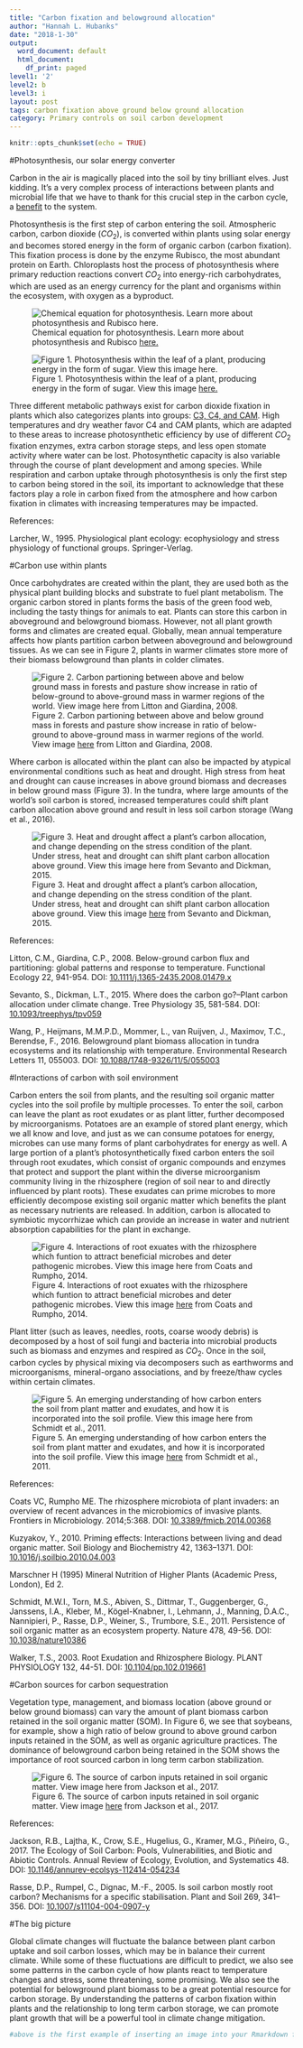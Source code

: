 ```yaml
---
title: "Carbon fixation and belowground allocation"
author: "Hannah L. Hubanks"
date: "2018-1-30"
output:
  word_document: default
  html_document:
    df_print: paged
level1: '2'
level2: b
level3: i
layout: post
tags: carbon fixation above ground below ground allocation
category: Primary controls on soil carbon development
---
```


```r
knitr::opts_chunk$set(echo = TRUE)
```



#Photosynthesis, our solar energy converter

Carbon in the air is magically placed into the soil by tiny brilliant elves. Just kidding. It's a very complex process of interactions between plants and microbial life that we have to thank for this crucial step in the carbon cycle, a [benefit](https://powellcenter-soilcarbon.github.io/SOC-Hub/global-context/2017/05/04/Dynamic-role/) to the system. 

Photosynthesis is the first step of carbon entering the soil. Atmospheric carbon, carbon dioxide ($CO_2$), is converted within plants using solar energy and becomes stored energy in the form of organic carbon (carbon fixation). This fixation process is done by the enzyme Rubisco, the most abundant protein on Earth. Chloroplasts host the process of photosynthesis where primary reduction reactions convert $CO_2$ into energy-rich carbohydrates, which are used as an energy currency for the plant and organisms within the ecosystem, with oxygen as a byproduct. 

![Chemical equation for photosynthesis. Learn more about photosynthesis and Rubisco [here.](https://bigpictureeducation.com/great-rubisco-and-its-amazing-carbon-fixation)](photosynthesis equation.png)

![Figure 1. Photosynthesis within the leaf of a plant, producing energy in the form of sugar. View this image [here.](http://gleeson11biology.pbworks.com/f/1223346423/photosynthesis%20summary.jpg)](photosynthesis leaf.jpg)

Three different metabolic pathways exist for carbon dioxide fixation in plants which also categorizes plants into groups: [C3, C4, and CAM](https://www.khanacademy.org/science/biology/photosynthesis-in-plants/photorespiration--c3-c4-cam-plants/a/c3-c4-and-cam-plants-agriculture). High temperatures and dry weather favor C4 and CAM plants, which are adapted to these areas to increase photosynthetic efficiency by use of different $CO_2$ fixation enzymes, extra carbon storage steps, and less open stomate activity where water can be lost. Photosynthetic capacity is also variable through the course of plant development and among species. While respiration and carbon uptake through photosynthesis is only the first step to carbon being stored in the soil, its important to acknowledge that these factors play a role in carbon fixed from the atmosphere and how carbon fixation in climates with increasing temperatures may be impacted. 


References:

Larcher, W., 1995. Physiological plant ecology: ecophysiology and stress physiology of functional groups. Springer-Verlag.


#Carbon use within plants

Once carbohydrates are created within the plant, they are used both as the physical plant building blocks and substrate to fuel plant metabolism. The organic carbon stored in plants forms the basis of the green food web, including the tasty things for animals to eat. Plants can store this carbon in aboveground and belowground biomass. However, not all plant growth forms and climates are created equal. Globally, mean annual temperature affects how plants partition carbon between aboveground and belowground tissues. As we can see in Figure 2, plants in warmer climates store more of their biomass belowground than plants in colder climates. 

![Figure 2. Carbon partioning between above and below ground mass in forests and pasture show increase in ratio of below-ground to above-ground mass in warmer regions of the world. View image [here](http://onlinelibrary.wiley.com/doi/10.1111/j.1365-2435.2008.01479.x/epdf) from Litton and Giardina, 2008.](carbon above below litton.jpg)

Where carbon is allocated within the plant can also be impacted by atypical environmental conditions such as heat and drought. High stress from heat and drought can cause increases in above ground biomass and decreases in below ground mass (Figure 3). In the tundra, where large amounts of the world's soil carbon is stored, increased temperatures could shift plant carbon allocation above ground and result in less soil carbon storage (Wang et al., 2016). 

![Figure 3. Heat and drought affect a plant's carbon allocation, and change depending on the stress condition of the plant. Under stress, heat and drought can shift plant carbon allocation above ground. View this image [here](https://academic.oup.com/treephys/article/35/6/581/1646587) from Sevanto and Dickman, 2015.](Sevanto and Dickman 2015 Figure 1.png)

References: 

Litton, C.M., Giardina, C.P., 2008. Below-ground carbon flux and partitioning: global patterns and response to temperature. Functional Ecology 22, 941-954. DOI: [10.1111/j.1365-2435.2008.01479.x](http://onlinelibrary.wiley.com/doi/10.1111/j.1365-2435.2008.01479.x/epdf)

Sevanto, S., Dickman, L.T., 2015. Where does the carbon go?--Plant carbon allocation under climate change. Tree Physiology 35, 581-584. DOI: [10.1093/treephys/tpv059](https://academic.oup.com/treephys/article/35/6/581/1646587)

Wang, P., Heijmans, M.M.P.D., Mommer, L., van Ruijven, J., Maximov, T.C., Berendse, F., 2016. Belowground plant biomass allocation in tundra ecosystems and its relationship with temperature. Environmental Research Letters 11, 055003. DOI: [10.1088/1748-9326/11/5/055003](http://iopscience.iop.org/article/10.1088/1748-9326/11/5/055003/pdf)


#Interactions of carbon with soil environment

Carbon enters the soil from plants, and the resulting soil organic matter cycles into the soil profile by multiple processes. To enter the soil, carbon can leave the plant as root exudates or as plant litter, further decomposed by microorganisms. Potatoes are an example of stored plant energy, which we all know and love, and just as we can consume potatoes for energy, microbes can use many forms of plant carbohydrates for energy as well. A large portion of a plant's photosynthetically fixed carbon enters the soil through root exudates, which consist of organic compounds and enzymes that protect and support the plant within the diverse microorganism community living in the rhizosphere (region of soil near to and directly influenced by plant roots). These exudates can prime microbes to more efficiently decompose existing soil organic matter which benefits the plant as necessary nutrients are released. In addition, carbon is allocated to symbiotic mycorrhizae which can provide an increase in water and nutrient absorption capabilities for the plant in exchange.  

![Figure 4. Interactions of root exuates with the rhizosphere which funtion to attract beneficial microbes and deter pathogenic microbes. View this image [here](https://www.researchgate.net/publication/264642727_The_rhizosphere_microbiota_of_plant_invaders_An_overview_of_recent_advances_in_the_microbiomics_of_invasive_plants) from Coats and Rumpho, 2014.](exudates Coates.jpg) 


Plant litter (such as leaves, needles, roots, coarse woody debris) is decomposed by a host of soil fungi and bacteria into microbial products such as biomass and enzymes and respired as $CO_2$. Once in the soil, carbon cycles by physical mixing via decomposers such as earthworms and microorganisms, mineral-organo associations, and by freeze/thaw cycles within certain climates. 

![Figure 5. An emerging understanding of how carbon enters the soil from plant matter and exudates, and how it is incorporated into the soil profile. View this image [here](https://media.springernature.com/m685/nature-assets/nature/journal/v478/n7367/images/nature10386-f3.2.jpg) from Schmidt et al., 2011.](https://media.springernature.com/m685/nature-assets/nature/journal/v478/n7367/images/nature10386-f3.2.jpg)

References: 

Coats VC, Rumpho ME. The rhizosphere microbiota of plant invaders: an overview of recent advances in the microbiomics of invasive plants. Frontiers in Microbiology. 2014;5:368.
DOI: [10.3389/fmicb.2014.00368](https://www.ncbi.nlm.nih.gov/pmc/articles/PMC4107844/)

Kuzyakov, Y., 2010. Priming effects: Interactions between living and dead organic matter. Soil Biology and Biochemistry 42, 1363–1371. DOI: [10.1016/j.soilbio.2010.04.003](https://doi.org/10.1016/j.soilbio.2010.04.003)

Marschner H (1995) Mineral Nutrition of Higher Plants (Academic Press, London), Ed 2.

Schmidt, M.W.I., Torn, M.S., Abiven, S., Dittmar, T., Guggenberger, G., Janssens, I.A., Kleber, M., Kögel-Knabner, I., Lehmann, J., Manning, D.A.C., Nannipieri, P., Rasse, D.P., Weiner, S., Trumbore, S.E., 2011. Persistence of soil organic matter as an ecosystem property. Nature 478, 49-56. 
 DOI: [10.1038/nature10386](https://www.nature.com/articles/nature10386)

Walker, T.S., 2003. Root Exudation and Rhizosphere Biology. PLANT PHYSIOLOGY 132, 44-51. DOI: [10.1104/pp.102.019661](http://www.plantphysiol.org/content/132/1/44)


#Carbon sources for carbon sequestration

Vegetation type, management, and biomass location (above ground or below ground biomass) can vary the amount of plant biomass carbon retained in the soil organic matter (SOM). In Figure 6, we see that soybeans, for example, show a high ratio of below ground to above ground carbon inputs retained in the SOM, as well as organic agriculture practices. The dominance of belowground carbon being retained in the SOM shows the importance of root sourced carbon in long term carbon stabilization. 

![Figure 6. The source of carbon inputs retained in soil organic matter. View image [here](https://jacksonlab.stanford.edu/sites/default/files/jackson_et_al._arees_2017.pdf) from Jackson et al., 2017.](jackson image2.png)

References: 

Jackson, R.B., Lajtha, K., Crow, S.E., Hugelius, G., Kramer, M.G., Piñeiro, G., 2017. The Ecology of Soil Carbon: Pools, Vulnerabilities, and Biotic and Abiotic Controls. Annual Review of Ecology, Evolution, and Systematics 48. DOI: [10.1146/annurev-ecolsys-112414-054234](https://jacksonlab.stanford.edu/sites/default/files/jackson_et_al._arees_2017.pdf)

Rasse, D.P., Rumpel, C., Dignac, M.-F., 2005. Is soil carbon mostly root carbon? Mechanisms for a specific stabilisation. Plant and Soil 269, 341–356. DOI: [10.1007/s11104-004-0907-y](https://doi.org/10.1007/s11104-004-0907-y)


#The big picture

Global climate changes will fluctuate the balance between plant carbon uptake and soil carbon losses, which may be in balance their current climate. While some of these fluctuations are difficult to predict, we also see some patterns in the carbon cycle of how plants react to temperature changes and stress, some threatening, some promising. We also see the potential for belowground plant biomass to be a great potential resource for carbon storage. By understanding the patterns of carbon fixation within plants and the relationship to long term carbon storage, we can promote plant growth that will be a powerful tool in climate change mitigation. 


```r
#above is the first example of inserting an image into your Rmarkdown file.  the '![]()' syntax is used.  You start with an '!'.  Then Within the brakets [] you include the text that you want included as the figure caption.  Then Within the parentheses () you include the link to where the image can be found; the image is from the web in the above example.  I have also nested the link to Schmidts paper's DOI within the figure text which is why it appears complicated.  Below is a similar example with a different image.  Remember you will be copying this template and, though trial and error, it will begin to make sense... and if it doesnt, we'll help you in class. 
```





